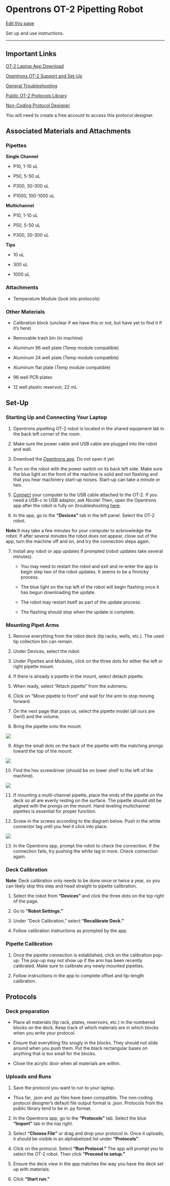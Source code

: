 # Opentrons OT-2 Pipetting Robot

[Edit this page](https://github.com/DrK-Lo/lotterhoslabprotocols/edit/main/general_OT2-Pipetting-Robot.qmd)

Set up and use instructions.

------------------------------------------------------------------------

## Important Links

[OT-2 Laptop App Download](https://opentrons.com/ot-app/)

[Opentrons OT-2 Support and Set-Up](https://support.opentrons.com/s/ot2-get-started)

[General Troubleshooting](https://support.opentrons.com/s/ot2-troubleshooting)

[Public OT-2 Protocols Library](https://protocols.opentrons.com/)

[Non-Coding Protocol Designer](https://designer.opentrons.com/)

You will need to create a free account to access this protocol designer.

## Associated Materials and Attachments

### Pipettes

**Single Channel**

- P10, 1-10 uL

- P50, 5-50 uL

- P300, 30-300 uL

- P1000, 100-1000 uL

**Multichannel**

- P10, 1-10 uL

- P50, 5-50 uL

- P300, 30-300 uL

**Tips**

- 10 uL

- 300 uL

- 1000 uL

### Attachments

- Temperature Module (look into protocols)

### Other Materials

- Calibration block (unclear if we have this or not, but have yet to find it if it's here)

- Removable trash bin (in machine)

- Aluminum 96 well plate (Temp module compatible)

- Aluminum 24 well plate (Temp module compatible)

- Aluminum flat plate (Temp module compatible)

- 96 well PCR plates

- 12 well plastic reservoir, 22 mL

## Set-Up

### Starting Up and Connecting Your Laptop

1.  Opentrons pipetting OT-2 robot is located in the shared equipment lab in the back left corner of the room.

2.  Make sure the power cable and USB cable are plugged into the robot and wall.

3.  Download the [Opentrons app](https://opentrons.com/ot-app/). Do not open it yet.

4.  Turn on the robot with the power switch on its back left side. Make sure the blue light on the front of the machine is solid and not flashing and that you hear machinery start-up noises. Start-up can take a minute or two.

5.  [Connect](https://support.opentrons.com/s/article/Get-started-Connect-to-your-OT-2-over-USB) your computer to the USB cable attached to the OT-2. If you need a USB-c to USB adaptor, ask Nicole! Then, open the Opentrons app after the robot is fully on (troubleshooting [here](https://support.opentrons.com/s/article/Troubleshooting-connection-problems).

6.  In the app, go to the **“Devices”** tab in the left panel. Select the OT-2 robot. 

**Note**:It may take a few minutes for your computer to acknowledge the robot. If after several minutes the robot does not appear, close out of the app, turn the machine off and on, and try the connection steps again.

7.  Install any robot or app updates if prompted (robot updates take several minutes).

    - You may need to restart the robot and exit and re-enter the app to begin step two of the robot updates. It seems to be a finnicky process.

    - The blue light on the top left of the robot will begin flashing once it has begun downloading the update.

    - The robot may restart itself as part of the update process.

    - The flashing should stop when the update is complete.

### Mounting Pipet Arms
1.  Remove everything from the robot deck (tip racks, wells, etc.). The used tip collection bin can remain.

2.  Under Devices, select the robot.

3.  Under Pipettes and Modules, click on the three dots for either the left or right pipette mount.

4.  If there is already a pipette in the mount, select detach pipette.

5.  When ready, select “Attach pipette” from the submenu.

6.  Click on “Move pipette to front” and wait for the arm to stop moving forward.

7.  On the next page that pops us, select the pipette model (all ours are Gen1) and the volume.

8.  Bring the pipette onto the mount. 

![](img/OT2_pipet_mounting.png)

9. Align the small dots on the back of the pipette with the matching prongs toward the top of the mount.

![](img/OT2_prongs.png)

10. Find the hex screwdriver (should be on lower shelf to the left of the machine).

![](img/OT2_hex.png)

11. If mounting a multi-channel pipette, place the ends of the pipette on the deck so all are evenly resting on the surface. The pipette should still be aligned with the prongs on the mount. Hand leveling multichannel pipettes is essential for proper function.

12. Screw in the screws according to the diagram below. Push in the white connector tag until you feel it click into place.

![](img/OT2_tab.png)

13. In the Opentrons app, prompt the robot to check the connection. If the connection fails, try pushing the white tag in more. Check connection again.

### Deck Calibration
**Note**: Deck calibration only needs to be done once or twice a year, so you can likely skip this step and head straight to pipette calibration.

1.  Select the robot from **"Devices"** and click the three dots on the top right of the page.

2.  Go to **"Robot Settings."**

3.  Under "Deck Calibration," select **“Recalibrate Deck.”**

4.  Follow calibration instructions as prompted by the app.

### Pipette Calibration
  
1.  Once the pipette connection is established, click on the calibration pop-up. The pop-up may not show up if the arm has been recently calibrated. Make sure to calibrate any newly mounted pipettes.

2.  Follow instructions in the app to complete offset and tip-length calibration. 

## Protocols

### Deck preparation

- Place all materials (tip rack, plates, reservoirs, etc.) in the numbered blocks on the deck. Keep track of which materials are in which blocks when you write your protocol.

- Ensure that everything fits snugly in the blocks. They should not slide around when you push them. Put the black rectangular bases on anything that is too small for the blocks.

- Close the acrylic door when all materials are within.

### Uploads and Runs

1.  Save the protocol you want to run to your laptop. 

  - Thus far, .json and .py files have been compatible. The non-coding protocol designer's default file output format is .json. Protocols from the public library tend to be in .py format.

2. In the Opentrons app, go to the **"Protocols"** tab. Select the blue **"Import"** tab in the top right.

3.  Select **"Choose File"** or drag and drop your protocol in. Once it uploads, it should be visible in an alphabetized list under **"Protocols"**.

4.  Click on the protocol. Select **"Run Protocol."** The app will prompt you to select the OT-2 robot. Then click **"Proceed to setup."**

5.  Ensure the deck view in the app matches the way you have the deck set up with materials.

6. Click **"Start run."**

